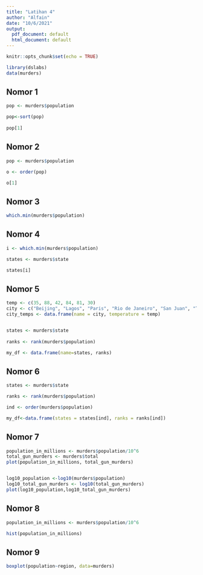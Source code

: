 ```yaml
---
title: "Latihan 4"
author: "Alfain"
date: "10/6/2021"
output:
  pdf_document: default
  html_document: default
---
```


```r
knitr::opts_chunk$set(echo = TRUE)
```

```r
library(dslabs)
data(murders)
```

## Nomor 1
```r
pop <- murders$population

pop<-sort(pop)
 
pop[1]
```

## Nomor 2
```r
pop <- murders$population

o <- order(pop)

o[1]
```

## Nomor 3
```r
which.min(murders$population)
```

## Nomor 4
```r
i <- which.min(murders$population)

states <- murders$state

states[i]
```

## Nomor 5
```r
temp <- c(35, 88, 42, 84, 81, 30)
city <- c("Beijing", "Lagos", "Paris", "Rio de Janeiro", "San Juan", "Toronto")
city_temps <- data.frame(name = city, temperature = temp)


states <- murders$state
 
ranks <- rank(murders$population)

my_df <- data.frame(name=states, ranks)
```

## Nomor 6
```r
states <- murders$state

ranks <- rank(murders$population)

ind <- order(murders$population)

my_df<-data.frame(states = states[ind], ranks = ranks[ind])
```

## Nomor 7
```r
population_in_millions <- murders$population/10^6
total_gun_murders <- murders$total
plot(population_in_millions, total_gun_murders)


log10_population <-log10(murders$population)
log10_total_gun_murders <- log10(total_gun_murders)
plot(log10_population,log10_total_gun_murders)
```

## Nomor 8
```r
population_in_millions <- murders$population/10^6

hist(population_in_millions)
```

## Nomor 9
```r
boxplot(population~region, data=murders)
```





